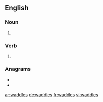 ==English==

===Noun===
{{head|en|noun plural form}}

# {{plural of|waddle|lang=en}}

===Verb===
{{head|en|verb form}}

# {{en-third-person singular of|waddle}}

===Anagrams===
* {{l|en|dawdles}}
* {{l|en|swaddle}}

[[ar:waddles]]
[[de:waddles]]
[[fr:waddles]]
[[vi:waddles]]